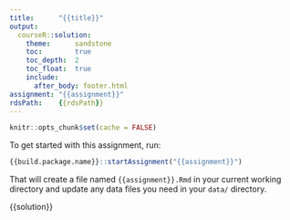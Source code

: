 ```yaml
---
title:      "{{title}}"
output:     
  courseR::solution:
    theme:      sandstone
    toc:        true
    toc_depth:  2
    toc_float:  true
    include:
      after_body: footer.html
assignment: "{{assignment}}"
rdsPath:    {{rdsPath}}
---
```


```r
knitr::opts_chunk$set(cache = FALSE)
```

To get started with this assignment, run:

```r
{{build.package.name}}::startAssignment("{{assignment}}")
```

That will create a file named `{{assignment}}.Rmd` in your current working directory and update any data files you need in your `data/` directory.

{{solution}}
